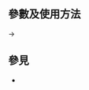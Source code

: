 {{Documentation subpage}}<!-- 在本行下編輯模板說明 -->
<!--
== 概要 ==
-->
== 參數及使用方法 ==
{{tlx|Infobox language/quilt}} &rarr; {{Infobox language/quilt}} {{clear}}
<!--
== 範例 ==

== 重定向 ==

== 注意事项 ==

== 模板编辑说明 ==
-->
== 參見 ==
* {{tlx|Infobox language/quilt}}

<includeonly>{{Sandbox other||<!-- 本行下加入模板的分類 -->
[[Category:语言模板|{{PAGENAME}}]]
[[Category:语言信息框模板|语言]]
}}</includeonly>
